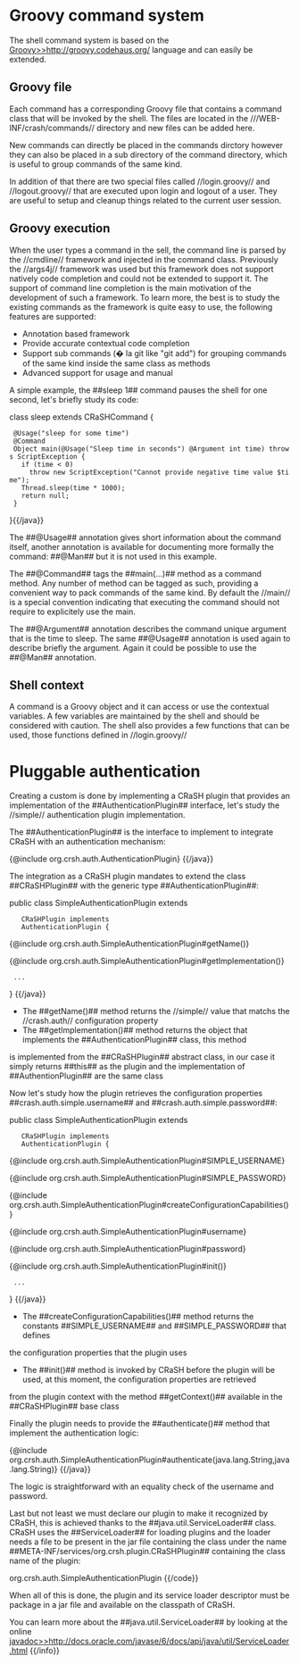 = Groovy command system =

The shell command system is based on the [[Groovy>>http://groovy.codehaus.org/]] language and can easily be extended.

== Groovy file ==

Each command has a corresponding Groovy file that contains a command class that will be invoked by the shell.
The files are located in the ///WEB-INF/crash/commands// directory and new files can be added here.

New commands can directly be placed in the commands dirctory however they can also be placed in a sub directory of the
command directory, which is useful to group commands of the same kind.

In addition of that there are two special files called //login.groovy// and //logout.groovy// that are executed upon login
and logout of a user. They are useful to setup and cleanup things related to the current user session.

== Groovy execution ==

When the user types a command in the sell, the command line is parsed by the //cmdline// framework
and injected in the command class. Previously the //args4j// framework was used but this framework does not support
natively code completion and could not be extended to support it. The support of command line completion is the
main motivation of the development of such a framework. To learn more, the best is to study the existing commands
as the framework is quite easy to use, the following features are supported:

* Annotation based framework
* Provide accurate contextual code completion
* Support sub commands (� la git like "git add") for grouping commands of the same kind inside the same class as methods
* Advanced support for usage and manual


A simple example, the ##sleep 1## command pauses the shell for one second, let's briefly study its code:

{{java}}
class sleep extends CRaSHCommand {
  @Usage("sleep for some time")
  @Command
  Object main(@Usage("Sleep time in seconds") @Argument int time) throws ScriptException {
    if (time < 0)
      throw new ScriptException("Cannot provide negative time value $time");
    Thread.sleep(time * 1000);
    return null;
  }
}{{/java}}

The ##@Usage## annotation gives short information about the command itself, another annotation is available for documenting
more formally the command: ##@Man## but it is not used in this example.

The ##@Command## tags the ##main(...)## method as a command method. Any number of method can be tagged as such, providing
a convenient way to pack commands of the same kind. By default the //main// is a special convention indicating that
executing the command should not require to explicitely use the main.

The ##@Argument## annotation describes the command unique argument that is the time to sleep. The same ##@Usage## annotation
is used again to describe briefly the argument. Again it could be possible to use the ##@Man## annotation.

== Shell context ==

A command is a Groovy object and it can access or use the contextual variables. A few variables are maintained by the shell
and should be considered with caution. The shell also provides a few functions that can be used, those functions defined in
//login.groovy//

= Pluggable authentication {{anchor id=pluggable_auth /}} =

Creating a custom is done by implementing a CRaSH plugin that provides an implementation of the ##AuthenticationPlugin##
interface, let's study the //simple// authentication plugin implementation.

The ##AuthenticationPlugin## is the interface to implement to integrate CRaSH with an authentication mechanism:

{{java}}
{@include org.crsh.auth.AuthenticationPlugin}
{{/java}}

The integration as a CRaSH plugin mandates to extend the class ##CRaSHPlugin## with the generic type ##AuthenticationPlugin##:

{{java}}
public class SimpleAuthenticationPlugin extends
    CRaSHPlugin<AuthenticationPlugin> implements
    AuthenticationPlugin {

{@include org.crsh.auth.SimpleAuthenticationPlugin#getName()}

{@include org.crsh.auth.SimpleAuthenticationPlugin#getImplementation()}

  ...

}
{{/java}}

* The ##getName()## method returns the //simple// value that matchs the //crash.auth// configuration property
* The ##getImplementation()## method returns the object that implements the ##AuthenticationPlugin## class, this method
is implemented from the ##CRaSHPlugin## abstract class, in our case it simply returns ##this## as the plugin and the
implementation of ##AuthentionPlugin## are the same class

Now let's study how the plugin retrieves the configuration properties ##crash.auth.simple.username## and ##crash.auth.simple.password##:

{{java}}
public class SimpleAuthenticationPlugin extends
    CRaSHPlugin<AuthenticationPlugin> implements
    AuthenticationPlugin {

{@include org.crsh.auth.SimpleAuthenticationPlugin#SIMPLE_USERNAME}

{@include org.crsh.auth.SimpleAuthenticationPlugin#SIMPLE_PASSWORD}

{@include org.crsh.auth.SimpleAuthenticationPlugin#createConfigurationCapabilities()}

{@include org.crsh.auth.SimpleAuthenticationPlugin#username}

{@include org.crsh.auth.SimpleAuthenticationPlugin#password}

{@include org.crsh.auth.SimpleAuthenticationPlugin#init()}

  ...

}
{{/java}}

* The ##createConfigurationCapabilities()## method returns the constants ##SIMPLE_USERNAME## and ##SIMPLE_PASSWORD## that defines
the configuration properties that the plugin uses
* The ##init()## method is invoked by CRaSH before the plugin will be used, at this moment, the configuration properties are retrieved
from the plugin context with the method ##getContext()## available in the ##CRaSHPlugin## base class

Finally the plugin needs to provide the ##authenticate()## method that implement the authentication logic:

{{java}}
{@include org.crsh.auth.SimpleAuthenticationPlugin#authenticate(java.lang.String,java.lang.String)}
{{/java}}

The logic is straightforward with an equality check of the username and password.

Last but not least we must declare our plugin to make it recognized by CRaSH, this is achieved thanks to the ##java.util.ServiceLoader##
class. CRaSH uses the ##ServiceLoader## for loading plugins and the loader needs a file to be present in the jar file containing
the class under the name ##META-INF/services/org.crsh.plugin.CRaSHPlugin## containing the class name of the plugin:

{{code}}
org.crsh.auth.SimpleAuthenticationPlugin
{{/code}}

When all of this is done, the plugin and its service loader descriptor must be package in a jar file and available on the classpath
of CRaSH.

{{info}}You can learn more about the ##java.util.ServiceLoader## by looking at the online
[[javadoc>>http://docs.oracle.com/javase/6/docs/api/java/util/ServiceLoader.html]]
{{/info}}
